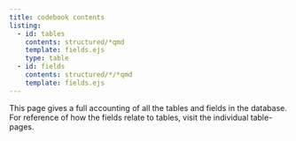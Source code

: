 ```yaml
---
title: codebook contents
listing:
  - id: tables
    contents: structured/*qmd
    template: fields.ejs
    type: table
  - id: fields
    contents: structured/*/*qmd
    template: fields.ejs
---
```


This page gives a full accounting of all the tables and fields in the
database. For reference of how the fields relate to tables, visit the
individual table-pages.

:::{ #tables }
:::


:::{ #fields }
:::
